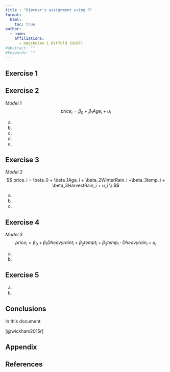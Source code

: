```yaml
---
title : "Bjørnar's assignment using R"
format: 
  html:
    toc: true
author:
  - name: 
    affiliations:
      - Høgskolen i Østfold (HiOF)
#abstract: ""
#keywords: ""
---
```



## Exercise 1 



## Exercise 2 
*Model 1*
$$
price_i = \beta_0 + \beta_1Age_i + u_i 
$$

a.
a.
a.
a.
a.

## Exercise 3 
*Model 2*
$$
price_i = \beta_0 + \beta_1Age_i + \beta_2WinterRain_i  +\beta_3temp_i + \beta_3HarvestRain_i + u_i \\
$$

a.
a.
a.

## Exercise 4 
*Model 3*
$$
price_i = \beta_0 + \beta_1Dheavyraint_i + \beta_2tempt_i + \beta_3temp_i · Dheavyrain_i + u_i
$$

a.
a.

## Exercise 5 
a.
a.


## Conclusions
In this document 

[@wickham2015r]

## Appendix


## References




<!--

## Tip for coding

### Reads R-code into memory
```r
#| echo=F
#source("<name of directory and file>")
```



-->

